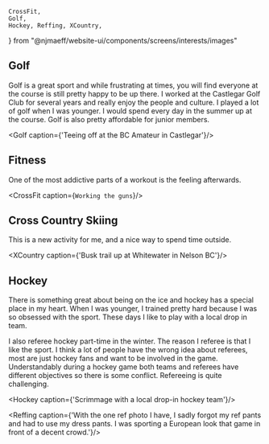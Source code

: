     CrossFit,
    Golf,
    Hockey, Reffing, XCountry,
} from "@njmaeff/website-ui/components/screens/interests/images"

## Golf
Golf is a great sport and while frustrating at times, you will find everyone at the course is still pretty happy to be up there. I worked at the Castlegar Golf Club for several years and really enjoy the people and culture. I played a lot of golf when I was younger. I would spend every day in the summer up at the course. Golf is also pretty affordable for junior members.

<Golf caption={'Teeing off at the BC Amateur in Castlegar'}/>

## Fitness
One of the most addictive parts of a workout is the feeling afterwards.

<CrossFit caption={`Working the guns`}/>

## Cross Country Skiing
This is a new activity for me, and a nice way to spend time outside.

<XCountry caption={'Busk trail up at Whitewater in Nelson BC'}/>

## Hockey
There is something great about being on the ice and hockey has a special place in my heart. When I was younger, I trained pretty hard because I was so obsessed with the sport. These days I like to play with a local drop in team.

I also referee hockey part-time in the winter. The reason I referee is that I like the sport. I think a lot of people have the wrong idea about referees, most are just hockey fans and want to be involved in the game. Understandably during a hockey game both teams and referees have different objectives so there is some conflict. Refereeing is quite challenging.

<Hockey caption={'Scrimmage with a local drop-in hockey team'}/>

<Reffing caption={'With the one ref photo I have, I sadly forgot my ref pants and had to use my dress pants. I was sporting a European look that game in front of a decent crowd.'}/>
